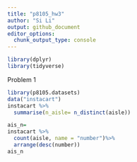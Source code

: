 ```yaml
---
title: "p8105_hw3"
author: "Si Li"
output: github_document
editor_options: 
  chunk_output_type: console
---
```


```r
library(dplyr)
library(tidyverse)
```

Problem 1
```r
library(p8105.datasets)
data("instacart")
instacart %>% 
  summarise(n_aisle= n_distinct(aisle))

ais_n=
instacart %>% 
  count(aisle, name = "number")%>% 
  arrange(desc(number))
ais_n
```